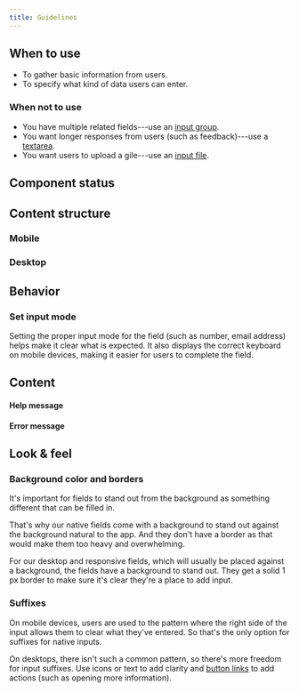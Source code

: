 ```yaml
---
title: Guidelines
---
```



<ReactExample name="InputField" />

## When to use

- To gather basic information from users.
- To specify what kind of data users can enter.

### When not to use

- You have multiple related fields---use an [input group](/components/input/inputgroup/).
- You want longer responses from users (such as feedback)---use a [textarea](/components/input/textarea/).
- You want users to upload a gile---use an [input file](/components/input/inputfile/).

## Component status

<ComponentStatus component="InputField" />

## Content structure

### Mobile

<FigmaFile
  file="4QJZqvBvRrLu6t9mwObCkA"
  node="289%3A17"
  alt="Label: provides a clear description of what users should fill in; placeholder: provides additional help for expected values; prefix: optionally adds icon or text context for expected values."
/>

### Desktop

<FigmaFile
  file="4QJZqvBvRrLu6t9mwObCkA"
  node="576%3A1259"
  alt="Label: provides a clear description of what users should fill in; placeholder: provides additional help for expected values; prefix: optionally adds icon or text context for expected values; suffix: optionally improves clarity (text adds context and ButtonLink is actionable)."
/>

## Behavior

### Set input mode

Setting the proper input mode for the field (such as number, email address)
helps make it clear what is expected.
It also displays the correct keyboard on mobile devices,
making it easier for users to complete the field.

## Content

<InputLabelsSnippet />

<InputHelpErrorSnippet />

#### Help message

<ReactExample name="InputField help" />

#### Error message

<ReactExample name="InputField error" />

<InputPlaceholderSnippet />

## Look & feel

### Background color and borders

It's important for fields to stand out from the background
as something different that can be filled in.

That's why our native fields come with a <InlineToken value="paletteCloudNormal" /> background
to stand out against the <InlineToken value="paletteWhite" /> background natural to the app.
And they don't have a border as that would make them too heavy and overwhelming.

For our desktop and responsive fields,
which will usually be placed against a <InlineToken value="paletteCloudLight" /> background,
the fields have a <InlineToken value="paletteWhite" /> background to stand out.
They get a solid 1 px border to make sure it's clear they're a place to add input.

### Suffixes

On mobile devices, users are used to the pattern
where the right side of the input allows them to clear what they've entered.
So that's the only option for suffixes for native inputs.

On desktops, there isn't such a common pattern,
so there's more freedom for input suffixes.
Use icons or text to add clarity
and [button links](/components/action/buttonlink/) to add actions
(such as opening more information).

<ReactExample name="InputField suffixes" />
